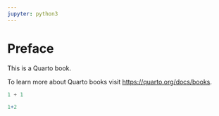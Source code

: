 ```yaml
---
jupyter: python3
---
```


# Preface {.unnumbered}

This is a Quarto book.

To learn more about Quarto books visit <https://quarto.org/docs/books>.

```python
1 + 1
```

```r
1+2
```
